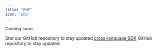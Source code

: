 ```yaml
---
title: "PHP"
icon: "php"
---
```


Coming soon.

Star our GitHub repository to stay updated [cross-language SDK](https://github.com/Infisical/sdk) GitHub repository to stay updated.
